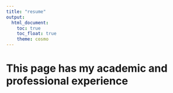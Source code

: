 ```yaml
---
title: "resume"
output: 
  html_document:
    toc: true
    toc_float: true
    theme: cosmo
---
```


# This page has my academic and professional experience
